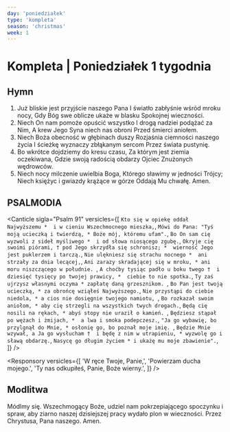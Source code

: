 ```yaml
---
day: 'poniedziałek'
type: 'kompleta'
season: 'christmas'
week: 1
---
```


# Kompleta | Poniedziałek 1 tygodnia

<OpeningVersicle />

<ExaminationOfConscience />

## Hymn

1. Już bliskie jest przyjście naszego Pana
   I światło zabłyśnie wśród mroku nocy,
   Gdy Bóg swe oblicze ukaże w blasku
   Spokojnej wieczności.
2. Niech On nam pomoże opuścić wszystko
   I drogą nadziei podążać za Nim,
   A krew Jego Syna niech nas obroni
   Przed śmierci aniołem.
3. Niech Boża obecność w głębinach duszy
   Rozjaśnia ciemności naszego życia
   I ścieżkę wyznaczy zbłąkanym sercom
   Przez świata pustynię.
4. Bo wkrótce dojdziemy do kresu czasu,
   Za którym jest ziemia oczekiwana,
   Gdzie swoją radością obdarzy Ojciec
   Znużonych wędrowców.
5. Niech nocy milczenie uwielbia Boga,
   Którego sławimy w jedności Trójcy;
   Niech księżyc i gwiazdy krążące w górze
   Oddają Mu chwałę. Amen.

## PSALMODIA

<Canticle
  sigla="Psalm 91"
  versicles={[
    `Kto się w opiekę oddał Najwyższemu * 
i w cieniu Wszechmocnego mieszka,`,
    `Mówi do Pana: "Tyś moją ucieczką i twierdzą, *
Boże mój, któremu ufam".`,
    `Bo On sam cię wyzwoli z sideł myśliwego * 
i od słowa niosącego zgubę.`,
    `Okryje cię swoimi piórami, †
pod Jego skrzydła się schronisz; * 
wierność Jego jest puklerzem i tarczą.`,
    `Nie ulękniesz się strachu nocnego * 
ani strzały za dnia lecącej,`,
    `Ani zarazy skradającej się w mroku, *
ani moru niszczącego w południe. `,
    `A choćby tysiąc padło u boku twego † 
i dziesięć tysięcy po twojej prawicy, * 
ciebie to nie spotka.`,
    `Ty zaś ujrzysz własnymi oczyma *
zapłatę daną grzesznikom. `,
    `Bo Pan jest twoją ucieczką, *
za obrońcę wziąłeś Najwyższego.`,
    `Nie przystąpi do ciebie niedola, *
a cios nie dosięgnie twojego namiotu, `,
    `Bo rozkazał swoim aniołom, *
aby cię strzegli na wszystkich twych drogach.`,
    `Będą cię nosili na rękach, *
abyś stopy nie uraził o kamień. `,
    `Będziesz stąpał po wężach i żmijach, * 
a lwa i smoka podepczesz.`,
    `"Ja go wybawię, bo przylgnął do Mnie, *
osłonię go, bo poznał moje imię. `,
    `Będzie Mnie wzywał, a Ja go wysłucham † 
i będę z nim w utrapieniu, *
wyzwolę go i sławą obdarzę.`,
    `Nasycę go długim życiem *
i ukażę mu moje zbawienie".`,
  ]}
/>

<Passage
  sigla="1 Tes 5, 9-10"
  passage="Bóg nas przeznaczył do osiągnięcia zbawienia przez Pana naszego Jezusa Chrystusa, który umarł za nas, abyśmy, czy żywi, czy umarli, razem z Nim żyli."
/>

<Responsory
  versicles={[
    'W ręce Twoje, Panie,',
    'Powierzam ducha mojego.',
    'Ty nas odkupiłeś, Panie, Boże wierny.',
  ]}
/>

<NuncDimittis variant={1} />

## Modlitwa

Módlmy się. Wszechmogący Boże, udziel nam pokrzepiającego spoczynku i spraw, aby ziarno naszej dzisiejszej pracy wydało plon w wieczności. Przez Chrystusa, Pana naszego. Amen.

<ComplineBlessingAndConcludingVersicle variant={1} />
